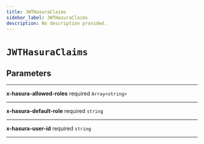 ```yaml
---
title: JWTHasuraClaims
sidebar_label: JWTHasuraClaims
description: No description provided.
---
```


# `JWTHasuraClaims`

## Parameters

---

**<span className="parameter-name">x-hasura-allowed-roles</span>** <span className="optional-status">required</span> `Array<string>`

---

**<span className="parameter-name">x-hasura-default-role</span>** <span className="optional-status">required</span> `string`

---

**<span className="parameter-name">x-hasura-user-id</span>** <span className="optional-status">required</span> `string`

---
